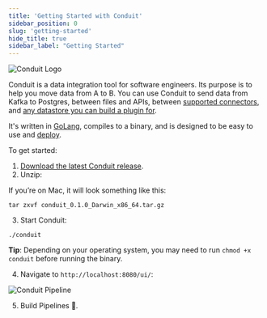 ```yaml
---
title: 'Getting Started with Conduit'
sidebar_position: 0
slug: 'getting-started'
hide_title: true
sidebar_label: "Getting Started"
---
```


<div style={{ textAlign: "center" }}>
  <img alt="Conduit Logo" style={{ maxWidth: "400px", marginTop: 0 }} src="/images/conduit/on-white-conduit-logo.png" />
</div>


Conduit is a data integration tool for software engineers. Its purpose is to help you move data from A to B. You can use Conduit to send data from Kafka to Postgres, between files and APIs, between [supported connectors](https://github.com/ConduitIO/conduit/blob/main/docs/connectors.md), and [any datastore you can build a plugin for](/docs/introduction/plugins).

It's written in [GoLang](https://go.dev/), compiles to a binary, and is designed to be easy to use and [deploy](https://docs.conduit.io/docs/Deploy/overview).

To get started:

1. [Download the latest Conduit release](https://github.com/ConduitIO/conduit/releases).
2. Unzip:

If you’re on Mac, it will look something like this:

```shell
tar zxvf conduit_0.1.0_Darwin_x86_64.tar.gz
```

3. Start Conduit:

```shell
./conduit
```

**Tip**: Depending on your operating system, you may need to run `chmod +x conduit` before running the binary.

4. Navigate to `http://localhost:8080/ui/`:

![Conduit Pipeline](/images/conduit/pipeline.png)

5. Build Pipelines 🚀.
